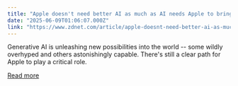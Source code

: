 ```yaml
---
title: "Apple doesn't need better AI as much as AI needs Apple to bring its A-game"
date: "2025-06-09T01:06:07.000Z"
link: "https://www.zdnet.com/article/apple-doesnt-need-better-ai-as-much-as-ai-needs-apple-to-bring-its-a-game/"
---
```


Generative AI is unleashing new possibilities into the world -- some wildly overhyped and others astonishingly capable. There's still a clear path for Apple to play a critical role.

[Read more](https://www.zdnet.com/article/apple-doesnt-need-better-ai-as-much-as-ai-needs-apple-to-bring-its-a-game/)
